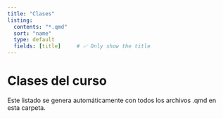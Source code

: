 ```yaml
---
title: "Clases"
listing:
  contents: "*.qmd"
  sort: "name"
  type: default
  fields: [title]     # ✅ Only show the title
---
```


# Clases del curso

Este listado se genera automáticamente con todos los archivos .qmd en esta carpeta.

